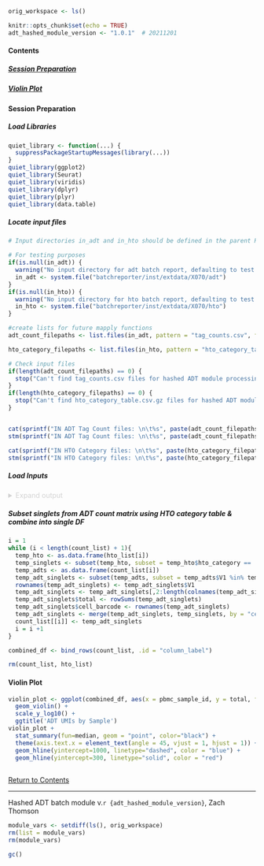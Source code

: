 <a id="adt_hash_top"></a>  

```r
orig_workspace <- ls()

knitr::opts_chunk$set(echo = TRUE)
adt_hashed_module_version <- "1.0.1"  # 20211201
```  

#### Contents  

##### [Session Preparation](#hashed_adt_session_prep)   
##### [Violin Plot](#hashed_adt_sample_violin)  

<a id="hashed_adt_session_prep"></a>  

#### Session Preparation  

##### Load Libraries
```r
quiet_library <- function(...) {
  suppressPackageStartupMessages(library(...))
}
quiet_library(ggplot2)
quiet_library(Seurat)
quiet_library(viridis)
quiet_library(dplyr)
quiet_library(plyr)
quiet_library(data.table)
```

##### Locate input files
```r
# Input directories in_adt and in_hto should be defined in the parent Rmarkdown report.

# For testing purposes
if(is.null(in_adt)) {
  warning("No input directory for adt batch report, defaulting to test data")
  in_adt <- system.file("batchreporter/inst/extdata/X070/adt")
} 
if(is.null(in_hto)) {
  warning("No input directory for hto batch report, defaulting to test data")
  in_hto <- system.file("batchreporter/inst/extdata/X070/hto")
} 

#create lists for future mapply functions
adt_count_filepaths <- list.files(in_adt, pattern = "tag_counts.csv", full.names = T)

hto_category_filepaths <- list.files(in_hto, pattern = "hto_category_table.csv.gz", full.names = T)
```

```r
# Check input files
if(length(adt_count_filepaths) == 0) {
  stop("Can't find tag_counts.csv files for hashed ADT module processing. Check input 'adt' subdirectory for *tag_counts.csv files.")
}
if(length(hto_category_filepaths) == 0) {
  stop("Can't find hto_category_table.csv.gz files for hashed ADT module processing. Check input 'hto' subdirectory for *hto_category_table.csv.gz files.")
}


cat(sprintf("IN ADT Tag Count files: \n\t%s", paste(adt_count_filepaths, collapse = "\n\t")), sep = "\n")
stm(sprintf("IN ADT Tag Count files: \n\t%s", paste(adt_count_filepaths, collapse = "\n\t")))  

cat(sprintf("IN HTO Category files: \n\t%s", paste(hto_category_filepaths, collapse = "\n\t")), sep = "\n")
stm(sprintf("IN HTO Category files: \n\t%s", paste(hto_category_filepaths, collapse = "\n\t")))


```

##### Load Inputs  

<details style="color: lightgray;">  
  <summary>Expand output</summary>   
  
```r
count_list <- lapply(adt_count_filepaths, fread)
hto_list <- lapply(hto_category_filepaths, fread)

```  
</details>  
  
##### Subset singlets from ADT count matrix using HTO category table & combine into single DF
```r
i = 1
while (i < length(count_list) + 1){
  temp_hto <- as.data.frame(hto_list[i])
  temp_singlets <- subset(temp_hto, subset = temp_hto$hto_category == 'singlet')
  temp_adts <- as.data.frame(count_list[i])
  temp_adt_singlets <- subset(temp_adts, subset = temp_adts$V1 %in% temp_singlets$cell_barcode)
  rownames(temp_adt_singlets) <- temp_adt_singlets$V1
  temp_adt_singlets <- temp_adt_singlets[,2:length(colnames(temp_adt_singlets))]
  temp_adt_singlets$total <- rowSums(temp_adt_singlets)
  temp_adt_singlets$cell_barcode <- rownames(temp_adt_singlets)
  temp_adt_singlets <- merge(temp_adt_singlets, temp_singlets, by = "cell_barcode")
  count_list[[i]] <- temp_adt_singlets
  i = i +1
}

combined_df <- bind_rows(count_list, .id = "column_label")

rm(count_list, hto_list)

```  
<a id="hashed_adt_sample_violin"></a> 

#### Violin Plot
```r
violin_plot <- ggplot(combined_df, aes(x = pbmc_sample_id, y = total, fill=pbmc_sample_id)) + 
  geom_violin() + 
  scale_y_log10() + 
  ggtitle('ADT UMIs by Sample')
violin_plot + 
  stat_summary(fun=median, geom = "point", color="black") + 
  theme(axis.text.x = element_text(angle = 45, vjust = 1, hjust = 1)) + 
  geom_hline(yintercept=1000, linetype="dashed", color = "blue") + 
  geom_hline(yintercept=300, linetype="solid", color = "red")
 
```  
[Return to Contents](#adt_hash_top) 

---  

Hashed ADT batch module v.`r {adt_hashed_module_version}`, Zach Thomson  

```r
module_vars <- setdiff(ls(), orig_workspace)
rm(list = module_vars)
rm(module_vars)

gc()

``` 